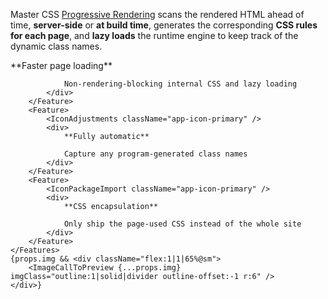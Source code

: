
Master CSS [Progressive Rendering](/docs/rendering-modes/progressive-rendering) scans the rendered HTML ahead of time, **server-side** or **at build time**, generates the corresponding **CSS rules for each page**, and **lazy loads** the runtime engine to keep track of the dynamic class names.
<div className="flex flex:wrap@<sm gap:50 mt:50">
    <Features className={l(props.img ? 'w:35%@sm' : 'grid-cols:3@sm')}>
        <Feature>
            <IconDevicesBolt className="app-icon-primary" />
            <div>
                **Faster page loading**
                
                Non-rendering-blocking internal CSS and lazy loading
            </div>
        </Feature>
        <Feature>
            <IconAdjustments className="app-icon-primary" />
            <div>
                **Fully automatic**
                
                Capture any program-generated class names
            </div>
        </Feature>
        <Feature>
            <IconPackageImport className="app-icon-primary" />
            <div>
                **CSS encapsulation**
                
                Only ship the page-used CSS instead of the whole site
            </div>
        </Feature>
    </Features>
    {props.img && <div className="flex:1|1|65%@sm">
        <ImageCallToPreview {...props.img} imgClass="outline:1|solid|divider outline-offset:-1 r:6" />
    </div>}
</div>